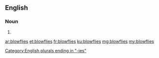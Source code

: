 ==English==

===Noun===
{{head|en|plural}}

# {{plural of|blowfly|lang=en|nocat=1}}

[[Category:English plurals ending in "-ies"]]

[[ar:blowflies]]
[[et:blowflies]]
[[fr:blowflies]]
[[ku:blowflies]]
[[mg:blowflies]]
[[my:blowflies]]